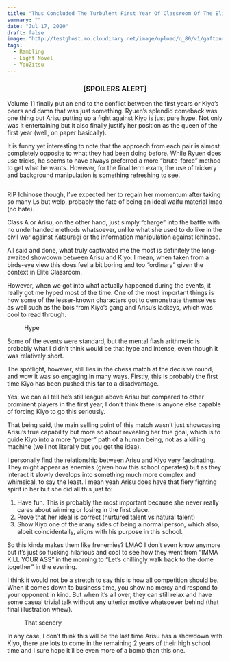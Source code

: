 ```yaml
---
title: "Thus Concluded The Turbulent First Year Of Classroom Of The Elite"
summary: ""
date: "Jul 17, 2020"
draft: false
image: "http://testghost.mo.cloudinary.net/image/upload/q_80/v1/gaftonosh/2021/10/ln_vol_11-03-2.webp"
tags:
  - Rambling
  - Light Novel
  - YouZitsu
---
```


<div className="richtext pb-8">
  <center>
    <h3>
      <b>[SPOILERS ALERT]</b>
    </h3>
  </center>
  <p>
    Volume 11 finally put an end to the conflict between the first years or
    Kiyo’s peers and damn that was just something. Ryuen’s splendid comeback was
    one thing but Arisu putting up a fight against Kiyo is just pure hype. Not
    only was it entertaining but it also finally justify her position as the
    queen of the first year (well, on paper basically).
  </p>
  <p>
    It is funny yet interesting to note that the approach from each pair is
    almost completely opposite to what they had been doing before. While Ryuen
    does use tricks, he seems to have always preferred a more “brute-force”
    method to get what he wants. However, for the final term exam, the use of
    trickery and background manipulation is something refreshing to see.
  </p>
  <figure className="kg-card kg-image-card">
    <img
      className="kg-image hoverZoomLink"
      src="http://testghost.mo.cloudinary.net/image/upload/q_80/v1/gaftonosh/2021/10/ln_vol_11-03-2.webp"
      alt=""
      height={1418}
      loading="lazy"
      width={2000}
    />
  </figure>
  <p>
    RIP Ichinose though, I’ve expected her to regain her momentum after taking
    so many Ls but welp, probably the fate of being an ideal waifu material lmao
    (no hate).
  </p>
  <p>
    Class A or Arisu, on the other hand, just simply “charge” into the battle
    with no underhanded methods whatsoever, unlike what she used to do like in
    the civil war against Katsuragi or the information manipulation against
    Ichinose.
  </p>
  <p>
    All said and done, what truly captivated me the most is definitely the
    long-awaited showdown between Arisu and Kiyo. I mean, when taken from a
    birds-eye view this does feel a bit boring and too “ordinary” given the
    context in Elite Classroom.
  </p>
  <p>
    However, when we got into what actually happened during the events, it
    really got me hyped most of the time. One of the most important things is
    how some of the lesser-known characters got to demonstrate themselves as
    well such as the bois from Kiyo’s gang and Arisu’s lackeys, which was cool
    to read through.
  </p>
  <figure className="kg-card kg-image-card kg-card-hascaption">
    <img
      className="kg-image hoverZoomLink"
      src="http://testghost.mo.cloudinary.net/image/upload/q_80/v1/gaftonosh/2021/10/ln_vol_11-10-1.webp"
      alt=""
      height={1440}
      loading="lazy"
      width={1010}
    />
    <figcaption>Hype</figcaption>
  </figure>
  <p>
    Some of the events were standard, but the mental flash arithmetic is
    probably what I didn’t think would be that hype and intense, even though it
    was relatively short.
  </p>
  <p>
    The spotlight, however, still lies in the chess match at the decisive round,
    and wow it was so engaging in many ways. Firstly, this is probably the first
    time Kiyo has been pushed this far to a disadvantage.
  </p>
  <p>
    Yes, we can all tell he’s still league above Arisu but compared to other
    prominent players in the first year, I don’t think there is anyone else
    capable of forcing Kiyo to go this seriously.
  </p>
  <p>
    That being said, the main selling point of this match wasn’t just showcasing
    Arisu’s true capability but more so about revealing her true goal, which is
    to guide Kiyo into a more “proper” path of a human being, not as a killing
    machine (well not literally but you get the idea).
  </p>
  <p>
    I personally find the relationship between Arisu and Kiyo very fascinating.
    They might appear as enemies (given how this school operates) but as they
    interact it slowly develops into something much more complex and whimsical,
    to say the least. I mean yeah Arisu does have that fiery fighting spirit in
    her but she did all this just to:
  </p>
  <ol>
    <li>
      Have fun. This is probably the most important because she never really
      cares about winning or losing in the first place.
    </li>
    <li>Prove that her ideal is correct (nurtured talent vs natural talent)</li>
    <li>
      Show Kiyo one of the many sides of being a normal person, which also,
      albeit coincidentally, aligns with his purpose in this school.
    </li>
  </ol>
  <p>
    So this kinda makes them like frenemies? LMAO I don’t even know anymore but
    it’s just so fucking hilarious and cool to see how they went from “IMMA KILL
    YOUR ASS” in the morning to “Let’s chillingly walk back to the dome
    together” in the evening.
  </p>
  <p>
    I think it would not be a stretch to say this is how all competition should
    be. When it comes down to business time, you show no mercy and respond to
    your opponent in kind. But when it’s all over, they can still relax and have
    some casual trivial talk without any ulterior motive whatsoever behind (that
    final illustration whew).
  </p>
  <figure className="kg-card kg-image-card kg-card-hascaption">
    <img
      className="kg-image hoverZoomLink"
      src="http://testghost.mo.cloudinary.net/image/upload/q_80/v1/gaftonosh/2021/10/ln_vol_11-13.webp"
      alt=""
      height={1441}
      loading="lazy"
      width={1013}
    />
    <figcaption>That scenery</figcaption>
  </figure>
  <p>
    In any case, I don’t think this will be the last time Arisu has a showdown
    with Kiyo, there are lots to come in the remaining 2 years of their high
    school time and I sure hope it’ll be even more of a bomb than this one.
  </p>
</div>
